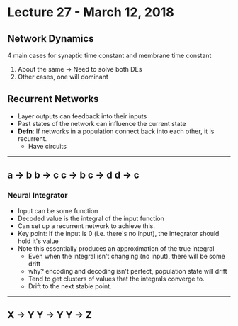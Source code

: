 # Lecture 27 - March 12, 2018

## Network Dynamics

4 main cases for synaptic time constant and membrane time constant
1. About the same -> Need to solve both DEs
2. Other cases, one will dominant

## Recurrent Networks
- Layer outputs can feedback into their inputs
- Past states of the network can influence the current state
- **Defn**: If networks in a population connect back into each other, it is recurrent.
  - Have circuits

------
a -> b
b -> c
c -> b
c -> d
d -> c
-----

### Neural Integrator
- Input can be some function
- Decoded value is the integral of the input function
- Can set up a recurrent network to achieve this.
- Key point: If the input is 0 (i.e. there's no input), the integrator should hold it's value
- Note this essentially produces an approximation of the true integral
  - Even when the integral isn't changing (no input), there will be some drift
  - why? encoding and decoding isn't perfect, population state will drift
  - Tend to get clusters of values that the integrals converge to.
  - Drift to the next stable point.

--------
X -> Y
Y -> Y
Y -> Z
-------
